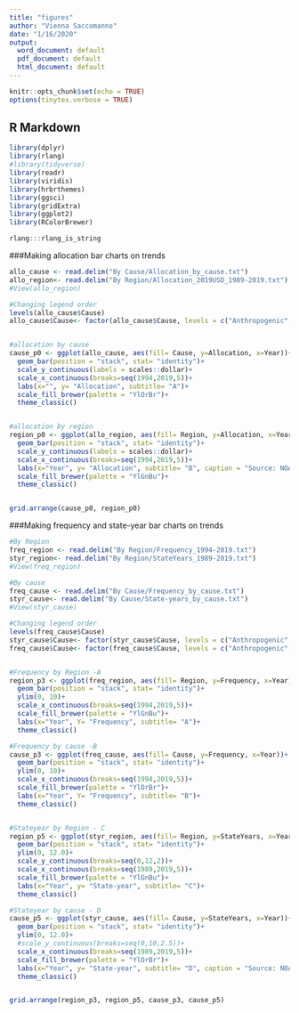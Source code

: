 ```yaml
---
title: "figures"
author: "Vienna Saccomanno"
date: "1/16/2020"
output:
  word_document: default
  pdf_document: default
  html_document: default
---
```


```r
knitr::opts_chunk$set(echo = TRUE)
options(tinytex.verbose = TRUE)
```

## R Markdown

```r
library(dplyr)
library(rlang)
#library(tidyverse)
library(readr)
library(viridis)
library(hrbrthemes)
library(ggsci)
library(gridExtra)
library(ggplot2)
library(RColorBrewer)

rlang:::rlang_is_string
```

###Making allocation bar charts on trends
```r
allo_cause <- read.delim("By Cause/Allocation_by_cause.txt")
allo_region<- read.delim("By Region/Allocation_2019USD_1989-2019.txt")
#View(allo_region)

#Changing legend order
levels(allo_cause$Cause)
allo_cause$Cause<- factor(allo_cause$Cause, levels = c("Anthropogenic", "Environmental", "Combination of both"))


#allocation by cause
cause_p0 <- ggplot(allo_cause, aes(fill= Cause, y=Allocation, x=Year))+
  geom_bar(position = "stack", stat= "identity")+
  scale_y_continuous(labels = scales::dollar)+
  scale_x_continuous(breaks=seq(1994,2019,5))+
  labs(x="", y= "Allocation", subtitle= "A")+
  scale_fill_brewer(palette = "YlOrBr")+
  theme_classic()


#allocation by region
region_p0 <- ggplot(allo_region, aes(fill= Region, y=Allocation, x=Year))+
  geom_bar(position = "stack", stat= "identity")+
  scale_y_continuous(labels = scales::dollar)+
  scale_x_continuous(breaks=seq(1994,2019,5))+
  labs(x="Year", y= "Allocation", subtitle= "B", caption = "Source: NOAA")+
  scale_fill_brewer(palette = "YlGnBu")+
  theme_classic()


grid.arrange(cause_p0, region_p0)

```


###Making frequency and state-year bar charts on trends
```r

#By Region
freq_region <- read.delim("By Region/Frequency_1994-2019.txt")
styr_region<- read.delim("By Region/StateYears_1989-2019.txt")
#View(freq_region)

#By cause
freq_cause <- read.delim("By Cause/Frequency_by_cause.txt")
styr_cause<- read.delim("By Cause/State-years_by_cause.txt")
#View(styr_cause)

#Changing legend order
levels(freq_cause$Cause)
styr_cause$Cause<- factor(styr_cause$Cause, levels = c("Anthropogenic", "Environmental", "Combination of both"))
freq_cause$Cause<- factor(freq_cause$Cause, levels = c("Anthropogenic", "Environmental", "Combination of both"))


#Frequency by Region -A
region_p3 <- ggplot(freq_region, aes(fill= Region, y=Frequency, x=Year))+
  geom_bar(position = "stack", stat= "identity")+
  ylim(0, 10)+
  scale_x_continuous(breaks=seq(1994,2019,5))+
  scale_fill_brewer(palette = "YlGnBu")+
  labs(x="Year", Y= "Frequency", subtitle= "A")+
  theme_classic()

#Frequency by cause -B
cause_p3 <- ggplot(freq_cause, aes(fill= Cause, y=Frequency, x=Year))+
  geom_bar(position = "stack", stat= "identity")+
  ylim(0, 10)+
  scale_x_continuous(breaks=seq(1994,2019,5))+
  scale_fill_brewer(palette = "YlOrBr")+
  labs(x="Year", Y= "Frequency", subtitle= "B")+
  theme_classic()


#Stateyear by Region - C
region_p5 <- ggplot(styr_region, aes(fill= Region, y=StateYears, x=Year))+
  geom_bar(position = "stack", stat= "identity")+
  ylim(0, 12.0)+
  scale_y_continuous(breaks=seq(0,12,2))+
  scale_x_continuous(breaks=seq(1989,2019,5))+
  scale_fill_brewer(palette = "YlGnBu")+
  labs(x="Year", y= "State-year", subtitle= "C")+
  theme_classic()

#Stateyear by cause - D
cause_p5 <- ggplot(styr_cause, aes(fill= Cause, y=StateYears, x=Year))+
  geom_bar(position = "stack", stat= "identity")+
  ylim(0, 12.0)+
  #scale_y_continuous(breaks=seq(0,10,2.5))+
  scale_x_continuous(breaks=seq(1989,2019,5))+
  scale_fill_brewer(palette = "YlOrBr")+
  labs(x="Year", y= "State-year", subtitle= "D", caption = "Source: NOAA")+
  theme_classic()


grid.arrange(region_p3, region_p5, cause_p3, cause_p5)
```

